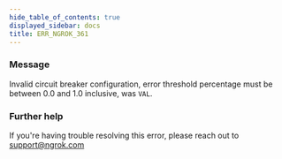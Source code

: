 ```yaml
---
hide_table_of_contents: true
displayed_sidebar: docs
title: ERR_NGROK_361
---
```




### Message

Invalid circuit breaker configuration, error threshold percentage must be between 0.0 and 1.0 inclusive, was `VAL`.

<ErrorDetails error="err_ngrok_361" />

### Further help

If you're having trouble resolving this error, please reach out to [support@ngrok.com](mailto:support@ngrok.com?subject=Help%20with%20ERR_NGROK_361)
